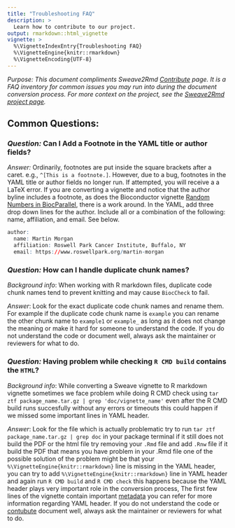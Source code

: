 ```yaml
---
title: "Troubleshooting FAQ"
description: >
  Learn how to contribute to our project.
output: rmarkdown::html_vignette
vignette: >
  %\VignetteIndexEntry{Troubleshooting FAQ}
  %\VignetteEngine{knitr::rmarkdown}
  %\VignetteEncoding{UTF-8}
---
```


*Purpose: This document compliments Sweave2Rmd [Contribute](https://bioconductor.github.io/sweave2rmd/articles/contribute.html) 
page. It is a FAQ inventory for common issues you may run into during the 
document conversion process. For more context on the project, see the 
[Sweave2Rmd project page](https://bioconductor.github.io/sweave2rmd/index.html).* 

## Common Questions: 

### *Question:* Can I Add a Footnote in the YAML title or author fields? 

*Answer:* Ordinarily, footnotes are put inside the square brackets after a caret.
e.g., `^[This is a footnote.]`. However, due to a bug, footnotes in the YAML 
title or author fields no longer run. If attempted, you will receive a a LaTeX 
error. If you are converting a vignette and notice that the author byline 
includes a footnote, as does the Bioconductor vignette [Random Numbers in BiocParallel](https://docplayer.net/228745333-Random-numbers-in-biocparallel.html), 
there is a work around. In the YAML, add three drop down lines for the author. 
Include all or a combination of the following: name, affiliation, and email. See
below. 

```r
author:
  name: Martin Morgan
  affiliation: Roswell Park Cancer Institute, Buffalo, NY
  email: https://www.roswellpark.org/martin-morgan
``` 

### *Question:* How can I handle duplicate chunk names?
*Background info*: When working with R markdown files, duplicate code chunk
names tend to prevent knitting and may cause `BiocCheck` to fail.

*Answer*: Look for the exact duplicate code chunk names and rename them. For
example if the duplicate code chunk name is `example` you can rename the other
chunk name to `example1` or `example_` as long as it does not change the meaning
or make it hard for someone to understand the code. If you do not understand the
code or document well, always ask the maintainer or reviewers for what to do.

### *Question:* Having problem while checking `R CMD build` contains the `HTML`?
*Background info*: While converting a Sweave vignette to R markdown vignette sometimes
 we face problem while doing R CMD check using 
 `tar ztf package_name.tar.gz | grep 'doc/vignette_name'` even after the R CMD build
 runs succesfully without any errors or timeouts this could happen if we missed some important lines 
 in YAML header.

 *Answer*: Look for the file which is actually problematic try to run 
 `tar ztf package_name.tar.gz | grep doc` in your package terminal if it still
 does not build the PDF or the html file try removing your `.Rmd` file and add
 `.Rnw` file if it build the PDF that means you have problem in your .Rmd file
 one of the possible solution of the problem might be that your
 `%\VignetteEngine{knitr::rmarkdown}` line is missing in the YAML header, you can try to add 
 `%\VignetteEngine{knitr::rmarkdown}` line in YAML header
 and again run `R CMD build` and `R CMD check` this happens because the YAML header plays very
 important role in the conversion
 process, The first few lines of the vignette contain important 
 [metadata](https://r-pkgs.org/vignettes.html#metadata)
 you can refer for more information regarding YAML header. If you do not understand the 
 code or [contubute](https://bioconductor.github.io/sweave2rmd/articles/contribute.html) 
 document well, always ask the maintainer or reviewers for what to do.
 
 
